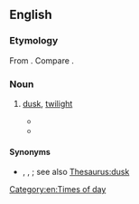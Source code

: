 ==English==

===Etymology===
From {{compound|en|even|t1=evening|fall}}. Compare {{m|en|nightfall}}.

===Noun===
{{en-noun|~}}

# {{lb|en|poetic}} [[dusk]], [[twilight]]
#* {{quote-book|en|year=1905|authorlink=Katharine Tynan|first=Katharine|last=Tynan|chapter=The Exile|title=Innocencies|location=London|publisher=A. H. Bullen|pageurl=https://archive.org/details/innocenciesbooko00tynauoft/page/14/mode/2up|page=15|passage=The wind that blows across them calls<br>Ever at dawns and '''evenfalls''',<br>And I am suddenly forlorn.<br>Across the pastures and ripe corn<br>I see the mountains in my dreams.}}
#* {{RQ:Wodehouse Jeeves in the Offing|chapter=XII|passage=Arriving at Brinkley in the quiet '''evenfall''' and putting the old machine away in the garage, I noticed that Aunt Dahlia's car was there and gathered from this that the aged relative was around and about once more.}}

====Synonyms====
* {{l|en|crepusculum}}, {{l|en|mirkning}}, {{l|en|nightfall}}; see also [[Thesaurus:dusk]]

[[Category:en:Times of day]]